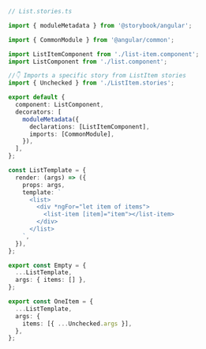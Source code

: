 ```ts
// List.stories.ts

import { moduleMetadata } from '@storybook/angular';

import { CommonModule } from '@angular/common';

import ListItemComponent from './list-item.component';
import ListComponent from './list.component';

//👇 Imports a specific story from ListItem stories
import { Unchecked } from './ListItem.stories';

export default {
  component: ListComponent,
  decorators: [
    moduleMetadata({
      declarations: [ListItemComponent],
      imports: [CommonModule],
    }),
  ],
};

const ListTemplate = {
  render: (args) => ({
    props: args,
    template: `
      <list>
        <div *ngFor="let item of items">
          <list-item [item]="item"></list-item>
        </div>
      </list>
    `,
  }),
};

export const Empty = {
  ...ListTemplate,
  args: { items: [] },
};

export const OneItem = {
  ...ListTemplate,
  args: {
    items: [{ ...Unchecked.args }],
  },
};
```
